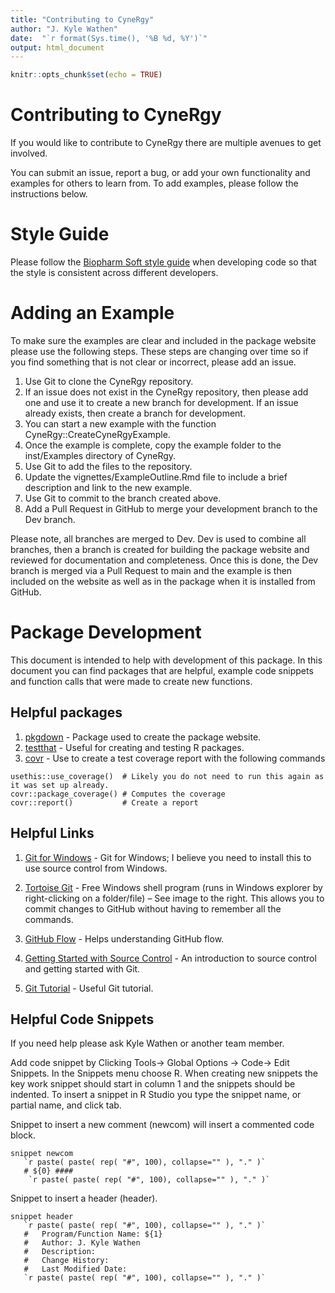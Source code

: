 ```yaml
---
title: "Contributing to CyneRgy"
author: "J. Kyle Wathen"
date:  "`r format(Sys.time(), '%B %d, %Y')`"
output: html_document
---
```


```r
knitr::opts_chunk$set(echo = TRUE)
```

# Contributing to CyneRgy

If you would like to contribute to CyneRgy there are multiple avenues to get involved. 

You can submit an issue, report a bug, or add your own functionality and examples for others to learn from. To add examples, please follow the instructions below.


# Style Guide 

Please follow the [Biopharm Soft style guide](https://biopharmsoftgrp.github.io/BioPharmSoftRStyleGuide/) when developing code so that the style is consistent across different developers. 

# Adding an Example

To make sure the examples are clear and included in the package website please use the following steps. These steps are changing over time so if you find something that is not clear or incorrect, please add an issue. 

1. Use Git to clone the CyneRgy repository. 
1. If an issue does not exist in the CyneRgy repository, then please add one and use it to create a new branch for development. If an issue already exists, then create a branch for development. 
1. You can start a new example with the function CyneRgy::CreateCyneRgyExample.
1. Once the example is complete, copy the example folder to the inst/Examples directory of CyneRgy.  
1. Use Git to add the files to the repository.  
1. Update the vignettes/ExampleOutline.Rmd file to include a brief description and link to the new example. 
1. Use Git to commit to the branch created above.
1. Add a Pull Request in GitHub to merge your development branch to the Dev branch.   

Please note, all branches are merged to Dev. Dev is used to combine all branches, then a branch is created for building the package website and reviewed for documentation and completeness. Once this is done, the Dev branch is merged via a Pull Request to main and the example is then included on the website as well as in the package when it is installed from GitHub. 




# Package Development

This document is intended to help with development of this package. In this document you can find packages that are helpful, example code snippets and function calls that were made to create new functions. 


## Helpful packages
1. [pkgdown](https://pkgdown.r-lib.org/reference/build_home.html) - Package used to create the package website. 
2. [testthat](https://testthat.r-lib.org/) - Useful for creating and testing R packages.
3. [covr](https://covr.r-lib.org/) - Use to create a test coverage report with the following commands
 ```
usethis::use_coverage()  # Likely you do not need to run this again as it was set up already.
covr::package_coverage() # Computes the coverage
covr::report()           # Create a report
```

## Helpful Links
1. [Git for Windows](https://git-for-windows.github.io/) - Git for Windows; I believe you need to install this to use source control from Windows.
2. [Tortoise Git](https://tortoisegit.org/) - Free Windows shell program (runs in Windows explorer by right-clicking on a folder/file) – See image to the right.  This allows you to commit changes to GitHub without having to remember all the commands. 
3. [GitHub Flow](https://guides.github.com/introduction/flow/) - Helps understanding GitHub flow.

4. [Getting Started with Source Control](https://git-scm.com/book/en/v1/Getting-Started-About-Version-Control) - An introduction to source control and getting started with Git.
5. [Git Tutorial](https://backlog.com/git-tutorial/) - Useful Git tutorial. 




## Helpful Code Snippets
If you need help please ask Kyle Wathen or another team member.

Add code snippet by Clicking Tools-> Global Options -> Code-> Edit Snippets. In the Snippets menu choose R. When creating new snippets the key work snippet should start in column 1 and the snippets should be indented. To insert a snippet in R Studio you type the snippet name, or partial name, and click tab. 


Snippet to insert a new comment (newcom) will insert a commented code block.

 ```
snippet newcom
    `r paste( paste( rep( "#", 100), collapse="" ), "." )`
    # ${0} ####
     `r paste( paste( rep( "#", 100), collapse="" ), "." )`
```

Snippet to insert a header (header).

```
snippet header
   `r paste( paste( rep( "#", 100), collapse="" ), "." )`
   #   Program/Function Name: ${1}
   #   Author: J. Kyle Wathen
   #   Description:
   #   Change History:
   #   Last Modified Date:
   `r paste( paste( rep( "#", 100), collapse="" ), "." )`
```
